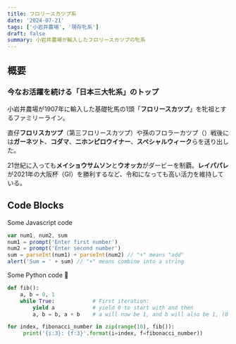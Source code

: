 ```yaml
---
title: フロリースカツプ系
date: '2024-07-21'
tags: ['小岩井農場', '現存牝系']
draft: false
summary: 小岩井農場が輸入したフロリースカツプの牝系
---
```

## 概要
### 今なお活躍を続ける「日本三大牝系」のトップ

小岩井農場が1907年に輸入した基礎牝馬の1頭「**フロリースカツプ**」を牝祖とするファミリーライン。

直仔**フロリスカツプ**（第三フロリースカツプ）や孫のフロラーカツプ（）戦後には**ガーネツト**、**コダマ**、**ニホンピロウイナー**、**スペシャルウィーク**らを送り出した。

21世紀に入っても**メイショウサムソン**と**ウオッカ**がダービーを制覇。**レイパパレ**が2021年の大阪杯（GI）を勝利するなど、令和になっても高い活力を維持している。

## Code Blocks

Some Javascript code

```javascript
var num1, num2, sum
num1 = prompt('Enter first number')
num2 = prompt('Enter second number')
sum = parseInt(num1) + parseInt(num2) // "+" means "add"
alert('Sum = ' + sum) // "+" means combine into a string
```

Some Python code 🐍

```python
def fib():
    a, b = 0, 1
    while True:            # First iteration:
        yield a            # yield 0 to start with and then
        a, b = b, a + b    # a will now be 1, and b will also be 1, (0 + 1)

for index, fibonacci_number in zip(range(10), fib()):
     print('{i:3}: {f:3}'.format(i=index, f=fibonacci_number))
```
